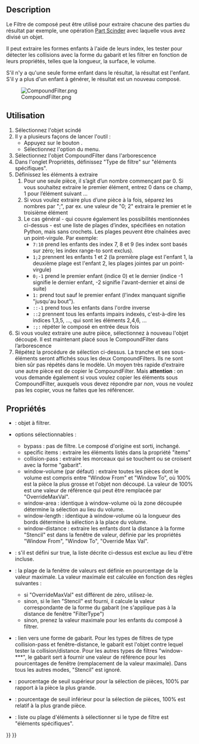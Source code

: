 <languages/>
{{Docnav/fr
|[[Part_ExplodeCompound/fr|Éclater le composé]]
|[[Part_Boolean/fr|Opérations booléennes]]
|[[Part_Workbench/fr|Atelier Part]]
|IconL=Part_ExplodeCompound.svg
|IconR=Part_Boolean.svg
|IconC=Workbench_Part.svg
}}

{{GuiCommand/fr
|Name=Part Compound‏‎Filter
|Name/fr=Part Filtre de composé
|MenuLocation=Part → Composés → Filtre de composé
|Workbenches=[[Part_Workbench/fr|Part]]
|Version=0.17
}}

==Description==

<div class="mw-translate-fuzzy">
Le Filtre de composé peut être utilisé pour extraire chacune des parties du résultat par exemple, une opération [[Part_Slice/fr|Part Scinder]] avec laquelle vous avez divisé un objet.
</div>

Il peut extraire les formes enfants à l'aide de leurs index, les tester pour détecter les collisions avec la forme du gabarit et les filtrer en fonction de leurs propriétés, telles que la longueur, la surface, le volume.

S'il n'y a qu'une seule forme enfant dans le résultat, la résultat est l'enfant. S'il y a plus d'un enfant à générer, le résultat est un nouveau composé.

[[File:CompoundFilter.png]]

<span id="Usage"></span>
==Utilisation==

# Sélectionnez l'objet scindé
# Il y a plusieurs façons de lancer l'outil :
#* Appuyez sur le bouton {{Button|[[Image:Part_CompoundFilter.svg|16px]] [[Part_CompoundFilter/fr|Filtre de composé]]}}.
#* Sélectionnez l'option {{MenuCommand|Part → Composés → [[Image:Part_CompoundFilter.svg|16px]] Filtre composé}} du menu.
# Sélectionnez l'objet CompoundFilter dans l'arborescence
# Dans l'onglet Propriétés, définissez "Type de filtre" sur "éléments spécifiques".
# Définissez les éléments à extraire
## Pour une seule pièce, il s’agit d’un nombre commençant par 0. Si vous souhaitez extraire le premier élément, entrez 0 dans ce champ, 1 pour l’élément suivant ...
## Si vous voulez extraire plus d’une pièce à la fois, séparez les nombres par ";", par ex. une valeur de "0; 2" extraira le premier et le troisième élément
## Le cas général - qui couvre également les possibilités mentionnées ci-dessus - est une liste de plages d’index, spécifiées en notation Python, mais sans crochets. Les plages peuvent être chaînées avec un point-virgule. Par exemple:
##*   <tt>7:10</tt> prend les enfants des index 7, 8 et 9 (les index sont basés sur zéro; les index range-to sont exclus).
##*   <tt>1;2 </tt> prennent les enfants 1 et 2 (la première plage est l'enfant 1, la deuxième plage est l'enfant 2, les plages jointes par un point-virgule)
##*   <tt>0;-1</tt> prend le premier enfant (indice 0) et le dernier (indice -1 signifie le dernier enfant, -2 signifie l'avant-dernier et ainsi de suite)
##*   <tt>1:  </tt> prend tout sauf le premier enfant (l'index manquant signifie "jusqu'au bout").
##*   <tt>::-1</tt> prend tous les enfants dans l'ordre inverse
##*   <tt>::2 </tt> prennent tous les enfants impairs indexés, c'est-à-dire les indices 1,3,5, ..., qui sont les éléments 2,4,6, ...
##*   <tt>:;: </tt> répéter le composé en entrée deux fois
# Si vous voulez extraire une autre pièce, sélectionnez à nouveau l'objet découpé. Il est maintenant placé sous le CompoundFilter dans l’arborescence
# Répétez la procédure de sélection ci-dessus. La tranche et ses sous-éléments seront affichés sous les deux CompoundFilters. Ils ne sont bien sûr pas répétés dans le modèle. Un moyen très rapide d’extraire une autre pièce est de copier le CompoundFilter. Mais '''attention''' : on vous demande également si vous voulez copier les éléments sous CompoundFilter, auxquels vous devez répondre par ''non'', vous ne voulez pas les copier, vous ne faites que les référencer.

<span id="Properties"></span>
==Propriétés==

* {{PropertyData|Base}} : objet à filtrer.
* {{PropertyData|Filter Type}} options sélectionnables :
** bypass : pas de filtre. Le composé d'origine est sorti, inchangé.
** specific items : extraire les éléments listés dans la propriété "items"
** collision-pass : extraire les morceaux qui se touchent ou se croisent avec la forme "gabarit".
** window-volume (par défaut) : extraire toutes les pièces dont le volume est compris entre "Window From" et "Window To", où 100% est la pièce la plus grosse et l'objet non découpé. La valeur de 100% est une valeur de référence qui peut être remplacée par "OverrideMaxVal".
** window-area : identique à window-volume où la zone découpée détermine la sélection au lieu du volume.
** window-length : identique à window-volume où la longueur des bords détermine la sélection à la place du volume.
** window-distance : extraire les enfants dont la distance à la forme "Stencil" est dans la fenêtre de valeur, définie par les propriétés "Window From", "Window To", "Override Max Val".
* {{PropertyData|Invert}} : s'il est défini sur true, la liste décrite ci-dessus est exclue au lieu d'être incluse.
* {{PropertyData|Override Max Val}} : la plage de la fenêtre de valeurs est définie en pourcentage de la valeur maximale. La valeur maximale est calculée en fonction des règles suivantes :
** si "OverrideMaxVal" est différent de zéro, utilisez-le.
** sinon, si le lien "Stencil" est fourni, il calcule la valeur correspondante de la forme du gabarit (ne s'applique pas à la distance de fenêtre "FilterType")
** sinon, prenez la valeur maximale pour les enfants du composé à filtrer.
* {{PropertyData|Stencil}} : lien vers une forme de gabarit. Pour les types de filtres de type collision-pass et fenêtre-distance, le gabarit est l'objet contre lequel tester la collision/distance. Pour les autres types de filtres "window-***", le gabarit sert à fournir une valeur de référence pour les pourcentages de fenêtre (remplacement de la valeur maximale). Dans tous les autres modes, "Stencil" est ignoré.
* {{PropertyData|Window From}} : pourcentage de seuil supérieur pour la sélection de pièces, 100% par rapport à la pièce la plus grande.
* {{PropertyData|Window To}} : pourcentage de seuil inférieur pour la sélection de pièces, 100% est relatif à la plus grande pièce.
* {{PropertyData|items}} : liste ou plage d'éléments à sélectionner si le type de filtre est "éléments spécifiques".



{{Docnav/fr
|[[Part_ExplodeCompound/fr|Éclater le composé]]
|[[Part_Boolean/fr|Opérations booléennes]]
|[[Part_Workbench/fr|Atelier Part]]
|IconL=Part_ExplodeCompound.svg
|IconR=Part_Boolean.svg
|IconC=Workbench_Part.svg
}}

{{Part Tools navi{{#translation:}}}}
{{Userdocnavi{{#translation:}}}}
{{clear}}